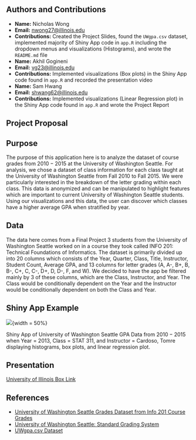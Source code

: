 ## Authors and Contributions

-   **Name:** Nicholas Wong
-   **Email:** [nwong27\@illinois.edu](mailto:nwong27@illinois.edu)
-   **Contributions:** Created the Project Slides, found the `UWgpa.csv` dataset, implemented majority of Shiny App code in `app.R`        including the dropdown menus and visualizations (Histograms), and wrote the `README.md` file
-   **Name:** Akhil Gogineni
-   **Email:** [vg23\@illinois.edu](mailto:vg23@illinois.edu)
-   **Contributions:** Implemented visualizations (Box plots) in the Shiny App code found in `app.R` and recorded the presentation         video
-   **Name:** Sam Hwang
-   **Email:** [shwang62\@illinois.edu](mailto:shwang62@illinois.edu)
-   **Contributions:** Implemented visualizations (Linear Regression plot) in the Shiny App code found in `app.R` and wrote the 
    Project Report

## Project Proposal

## Purpose

The purpose of this application here is to analyze the dataset of course grades from $2010 - 2015$ at the University of Washington Seattle. For analysis, we chose a dataset of class information for each class taught at the University of Washington Seattle from 
Fall $2010$ to Fall $2015.$ We were particularly interested in the breakdown of the letter grading within each class. This data is anonymized and can be manipulated to highlight features which are important to current University of Washington Seattle students. 
Using our visualizations and this data, the user can discover which classes have a higher average GPA when stratified by year.

## Data

The data here comes from a Final Project $3$ students from the University of Washington Seattle worked on in a course they took called INFO $201$: Technical Foundations of Informatics. The dataset is primarily divided up into $20$ columns which consists of the Year, Quarter, Class, Title, Instructor, Student Count, Average GPA, and $13$ columns for letter grades (A, A-, B+, B, B-, C+, C, C-, D+, D, 
D-, F, and W). We decided to have the app be filtered mainly by $3$ of these columns, which are the Class, Instructor, and Year. The 
Class would be conditionally dependent on the Year and the Instructor would be conditionally dependent on both the Class and Year.

## Shiny App Example

![](images/UW-GPA-Shiny-App-Example.png){width = 50%}

Shiny App of University of Washington Seattle GPA Data from $2010 - 2015$ when Year = $2013$, Class = STAT $311$, and Instructor =  Cardoso, Tomre displaying histograms, box plots, and linear regression plot. 

## Presentation

[University of Illinois Box Link](https://uofi.app.box.com/folder/0)

## References
-  [University of Washington Seattle Grades Dataset from Info 201 Course Grades](https://github.com/joshkeating/info-201-coursegrades/)
-  [University of Washington Seattle: Standard Grading System](https://www.washington.edu/students/gencat/front/Grading_Sys.html)
-  [UWgpa.csv Dataset](https://github.com/joshkeating/info-201-coursegrades/blob/master/resources/UWgpa.csv)